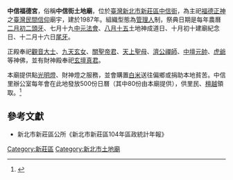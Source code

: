 '''中信福德宮'''，俗稱'''中信街土地廟'''，位於[[臺灣|臺灣]][[新北市|新北市]][[新莊區|新莊區]][[中信街|中信街]]，為主祀[[福德正神|福德正神]]之[[臺灣民間信仰|臺灣民間信仰]]廟宇，建於1987年。組織型態為[[管理人|管理人]]制，祭典日期是每年農曆[[二月初二|二月初二]][[頭牙|頭牙]]、七月十九[[中元法會|中元法會]]、[[八月十五|八月十五]]土地神成道日、十月初十建廟紀念日、十二月十六日[[尾牙|尾牙]]。

正殿奉祀[[觀音大士|觀音大士]]、[[九天玄女|九天玄女]]、[[關聖帝君|關聖帝君]]、[[天上聖母|天上聖母]]、[[濟公禪師|濟公禪師]]、[[中壇元帥|中壇元帥]]、[[虎爺|虎爺]]等神佛，並有財神殿奉祀[[玄壇真君|玄壇真君]]。

本廟提供點[[光明燈|光明燈]]、財神燈之服務，並會購置[[白米|白米]]送往偏鄉或捐助本地貧苦。中信里辦公室每年會在此地發放500份日曆（其中80份由本廟提供），供里民、[[檀越|檀越]]領取。<ref>{{Cite web |url=http://hcnews.jcs.tw/2017/12/blog-post_74.html |title=中信里以福德宮年底發放日曆 |access-date=2020-12-13 |archive-date=2020-08-11 |archive-url=https://web.archive.org/web/20200811150916/http://hcnews.jcs.tw/2017/12/blog-post_74.html |dead-url=no }}</ref>

==參考文獻==
*新北市新莊區公所《新北市新莊區104年區政統計年報》

[[Category:新莊區|Category:新莊區]]
[[Category:新北市土地廟|Category:新北市土地廟]]